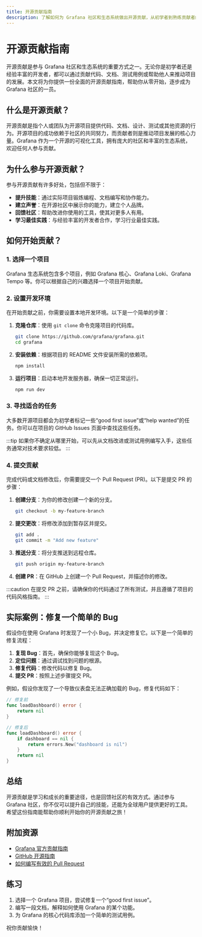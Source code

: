 ```yaml
---
title: 开源贡献指南
description: 了解如何为 Grafana 社区和生态系统做出开源贡献，从初学者到熟练贡献者的完整指南。
---
```


# 开源贡献指南

开源贡献是参与 Grafana 社区和生态系统的重要方式之一。无论你是初学者还是经验丰富的开发者，都可以通过贡献代码、文档、测试用例或帮助他人来推动项目的发展。本文将为你提供一份全面的开源贡献指南，帮助你从零开始，逐步成为 Grafana 社区的一员。

## 什么是开源贡献？

开源贡献是指个人或团队为开源项目提供代码、文档、设计、测试或其他资源的行为。开源项目的成功依赖于社区的共同努力，而贡献者则是推动项目发展的核心力量。Grafana 作为一个开源的可视化工具，拥有庞大的社区和丰富的生态系统，欢迎任何人参与贡献。

## 为什么参与开源贡献？

参与开源贡献有许多好处，包括但不限于：

- **提升技能**：通过实际项目锻炼编程、文档编写和协作能力。
- **建立声誉**：在开源社区中展示你的能力，建立个人品牌。
- **回馈社区**：帮助改进你使用的工具，使其对更多人有用。
- **学习最佳实践**：与经验丰富的开发者合作，学习行业最佳实践。

## 如何开始贡献？

### 1. 选择一个项目

Grafana 生态系统包含多个项目，例如 Grafana 核心、Grafana Loki、Grafana Tempo 等。你可以根据自己的兴趣选择一个项目开始贡献。

### 2. 设置开发环境

在开始贡献之前，你需要设置本地开发环境。以下是一个简单的步骤：

1. **克隆仓库**：使用 `git clone` 命令克隆项目的代码库。
   ```bash
   git clone https://github.com/grafana/grafana.git
   cd grafana
   ```

2. **安装依赖**：根据项目的 README 文件安装所需的依赖项。
   ```bash
   npm install
   ```

3. **运行项目**：启动本地开发服务器，确保一切正常运行。
   ```bash
   npm run dev
   ```

### 3. 寻找适合的任务

大多数开源项目都会为初学者标记一些“good first issue”或“help wanted”的任务。你可以在项目的 GitHub Issues 页面中查找这些任务。

:::tip
如果你不确定从哪里开始，可以先从文档改进或测试用例编写入手，这些任务通常对技术要求较低。
:::

### 4. 提交贡献

完成代码或文档修改后，你需要提交一个 Pull Request (PR)。以下是提交 PR 的步骤：

1. **创建分支**：为你的修改创建一个新的分支。
   ```bash
   git checkout -b my-feature-branch
   ```

2. **提交更改**：将修改添加到暂存区并提交。
   ```bash
   git add .
   git commit -m "Add new feature"
   ```

3. **推送分支**：将分支推送到远程仓库。
   ```bash
   git push origin my-feature-branch
   ```

4. **创建 PR**：在 GitHub 上创建一个 Pull Request，并描述你的修改。

:::caution
在提交 PR 之前，请确保你的代码通过了所有测试，并且遵循了项目的代码风格指南。
:::

## 实际案例：修复一个简单的 Bug

假设你在使用 Grafana 时发现了一个小 Bug，并决定修复它。以下是一个简单的修复流程：

1. **复现 Bug**：首先，确保你能够复现这个 Bug。
2. **定位问题**：通过调试找到问题的根源。
3. **修复代码**：修改代码以修复 Bug。
4. **提交 PR**：按照上述步骤提交 PR。

例如，假设你发现了一个导致仪表盘无法正确加载的 Bug，修复代码如下：

```go
// 修复前
func loadDashboard() error {
    return nil
}

// 修复后
func loadDashboard() error {
    if dashboard == nil {
        return errors.New("dashboard is nil")
    }
    return nil
}
```

## 总结

开源贡献是学习和成长的重要途径，也是回馈社区的有效方式。通过参与 Grafana 社区，你不仅可以提升自己的技能，还能为全球用户提供更好的工具。希望这份指南能帮助你顺利开始你的开源贡献之旅！

## 附加资源

- [Grafana 官方贡献指南](https://grafana.com/docs/grafana/latest/developers/contributing/)
- [GitHub 开源指南](https://opensource.guide/)
- [如何编写有效的 Pull Request](https://github.blog/2015-01-21-how-to-write-the-perfect-pull-request/)

## 练习

1. 选择一个 Grafana 项目，尝试修复一个“good first issue”。
2. 编写一段文档，解释如何使用 Grafana 的某个功能。
3. 为 Grafana 的核心代码库添加一个简单的测试用例。

祝你贡献愉快！